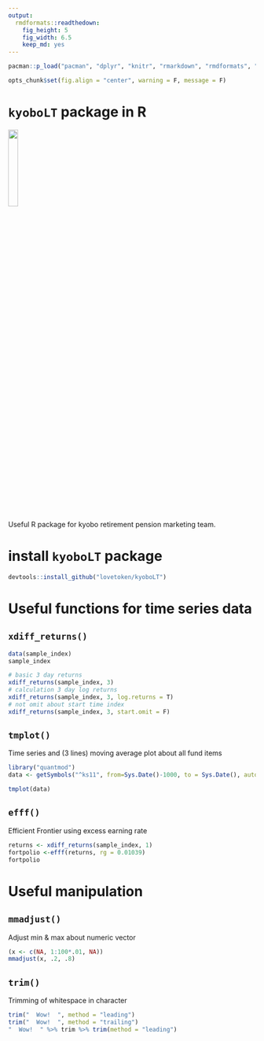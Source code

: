 ```yaml
---
output:
  rmdformats::readthedown:
    fig_height: 5
    fig_width: 6.5
    keep_md: yes
---
```


```r
pacman::p_load("pacman", "dplyr", "knitr", "rmarkdown", "rmdformats", "xts", "reshape2", "formattable", "kyoboLT")

opts_chunk$set(fig.align = "center", warning = F, message = F)
```

# `kyoboLT` package in R 

<img src="./image/under-construction-banner.jpg" width="20%">

Useful R package for kyobo retirement pension marketing team.  

# install `kyoboLT` package

```r
devtools::install_github("lovetoken/kyoboLT")
```

# Useful functions for time series data

## `xdiff_returns()`

```r
data(sample_index)
sample_index

# basic 3 day returns
xdiff_returns(sample_index, 3)
# calculation 3 day log returns
xdiff_returns(sample_index, 3, log.returns = T)
# not omit about start time index
xdiff_returns(sample_index, 3, start.omit = F)
```

## `tmplot()`

Time series and (3 lines) moving average plot about all fund items

```r
library("quantmod")
data <- getSymbols("^ks11", from=Sys.Date()-1000, to = Sys.Date(), auto.assign = F)

tmplot(data)
```

## `efff()`

Efficient Frontier using excess earning rate

```r
returns <- xdiff_returns(sample_index, 1)
fortpolio <-efff(returns, rg = 0.01039)
fortpolio
```

# Useful manipulation

## `mmadjust()`

Adjust min & max about numeric vector

```r
(x <- c(NA, 1:100*.01, NA))
mmadjust(x, .2, .8)
```

## `trim()`

Trimming of whitespace in character

```r
trim("  Wow!  ", method = "leading")
trim("  Wow!  ", method = "trailing")
"  Wow!  " %>% trim %>% trim(method = "leading")
```
